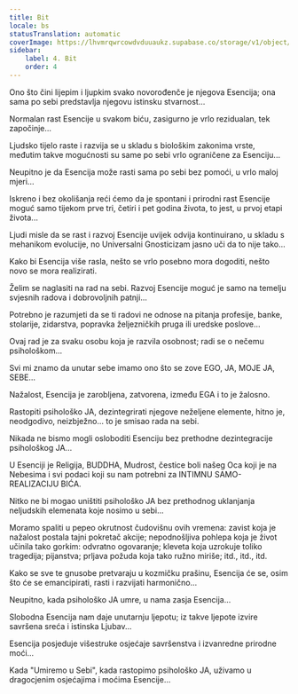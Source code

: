 ```yaml
---
title: Bit
locale: bs
statusTranslation: automatic
coverImage: https://lhvmrqwrcowdvduuaukz.supabase.co/storage/v1/object/public/strapi-uploads/small_cover-tratado-de-psicologia-revolucionaria.webp-5e15e1cec4e0ebebcde5d7fc7565d8fd.webp
sidebar:
    label: 4. Bit
    order: 4
---
```

Ono što čini lijepim i ljupkim svako novorođenče je njegova Esencija; ona sama po sebi predstavlja njegovu istinsku stvarnost...

Normalan rast Esencije u svakom biću, zasigurno je vrlo rezidualan, tek započinje...

Ljudsko tijelo raste i razvija se u skladu s biološkim zakonima vrste, međutim takve mogućnosti su same po sebi vrlo ograničene za Esenciju...

Neupitno je da Esencija može rasti sama po sebi bez pomoći, u vrlo maloj mjeri...

Iskreno i bez okolišanja reći ćemo da je spontani i prirodni rast Esencije moguć samo tijekom prve tri, četiri i pet godina života, to jest, u prvoj etapi života...

Ljudi misle da se rast i razvoj Esencije uvijek odvija kontinuirano, u skladu s mehanikom evolucije, no Universalni Gnosticizam jasno uči da to nije tako...

Kako bi Esencija više rasla, nešto se vrlo posebno mora dogoditi, nešto novo se mora realizirati.

Želim se naglasiti na rad na sebi. Razvoj Esencije moguć je samo na temelju svjesnih radova i dobrovoljnih patnji...

Potrebno je razumjeti da se ti radovi ne odnose na pitanja profesije, banke, stolarije, zidarstva, popravka željezničkih pruga ili uredske poslove...

Ovaj rad je za svaku osobu koja je razvila osobnost; radi se o nečemu psihološkom...

Svi mi znamo da unutar sebe imamo ono što se zove EGO, JA, MOJE JA, SEBE...

Nažalost, Esencija je zarobljena, zatvorena, između EGA i to je žalosno.

Rastopiti psihološko JA, dezintegrirati njegove neželjene elemente, hitno je, neodgodivo, neizbježno... to je smisao rada na sebi.

Nikada ne bismo mogli osloboditi Esenciju bez prethodne dezintegracije psihološkog JA...

U Esenciji je Religija, BUDDHA, Mudrost, čestice boli našeg Oca koji je na Nebesima i svi podaci koji su nam potrebni za INTIMNU SAMO-REALIZACIJU BIĆA.

Nitko ne bi mogao uništiti psihološko JA bez prethodnog uklanjanja neljudskih elemenata koje nosimo u sebi...

Moramo spaliti u pepeo okrutnost čudovišnu ovih vremena: zavist koja je nažalost postala tajni pokretač akcije; nepodnošljiva pohlepa koja je život učinila tako gorkim: odvratno ogovaranje; kleveta koja uzrokuje toliko tragedija; pijanstva; prljava požuda koja tako ružno miriše; itd., itd., itd.

Kako se sve te gnusobe pretvaraju u kozmičku prašinu, Esencija će se, osim što će se emancipirati, rasti i razvijati harmonično...

Neupitno, kada psihološko JA umre, u nama zasja Esencija...

Slobodna Esencija nam daje unutarnju ljepotu; iz takve ljepote izvire savršena sreća i istinska Ljubav...

Esencija posjeduje višestruke osjećaje savršenstva i izvanredne prirodne moći...

Kada "Umiremo u Sebi", kada rastopimo psihološko JA, uživamo u dragocjenim osjećajima i moćima Esencije...


